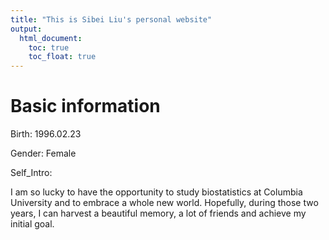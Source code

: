 ```yaml
---
title: "This is Sibei Liu's personal website"
output: 
  html_document:
    toc: true
    toc_float: true
---
```


# Basic information
Birth: 1996.02.23

Gender: Female

Self_Intro:

I am so lucky to have the opportunity to study biostatistics at Columbia University and to embrace a whole new world. Hopefully, during those two years, I can harvest a beautiful memory, a lot of friends and achieve my initial goal.


